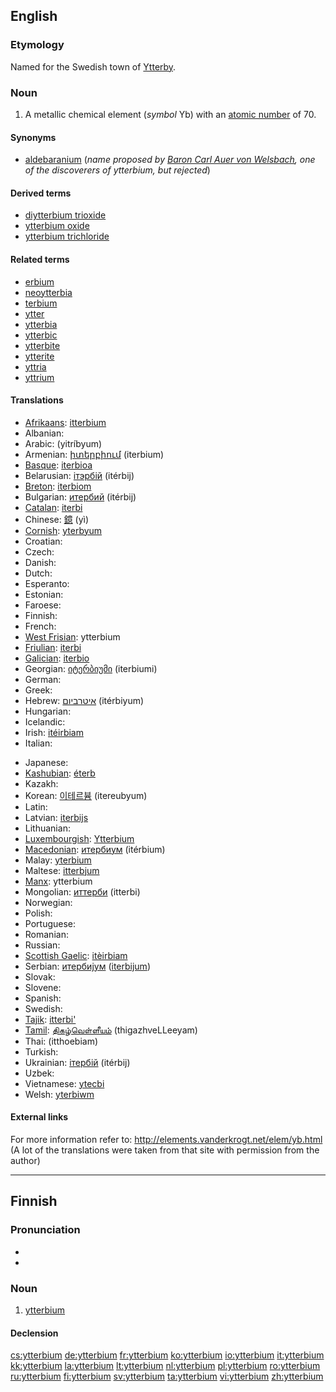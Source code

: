 {{also|Ytterbium}}
==English==
{{elements|Yb|thulium|Tm|lutetium|Lu}}

===Etymology===
Named for the Swedish town of [[w:Ytterby|Ytterby]].

===Noun===
{{en-noun|-}}
{{wikipedia}}

# {{element}} A metallic chemical element (''symbol'' Yb) with an [[atomic number]] of 70.

====Synonyms====
* [[aldebaranium]] (''name proposed by [[w:Carl Auer von Welsbach|Baron Carl Auer von Welsbach]], one of the discoverers of ytterbium, but rejected'')

====Derived terms====
* [[diytterbium trioxide]]
* [[ytterbium oxide]]
* [[ytterbium trichloride]]

====Related terms====
* [[erbium]]<!--same etymology-->
* [[neoytterbia]]
* [[terbium]]<!--same etymology-->
* [[ytter]]
* [[ytterbia]]
* [[ytterbic]]
* [[ytterbite]]
* [[ytterite]]
* [[yttria]]
* [[yttrium]]<!--same etymology-->

====Translations====
{{trans-top|chemical element}}
* [[Afrikaans]]: [[itterbium]]
* Albanian: {{t-|sq|iterb|xs=Albanian}}
* Arabic: {{Arab|[[يتربيوم]]}} (yitríbyum) {{m}}
* Armenian: [[իտերբիում]] (iterbium)
* [[Basque]]: [[iterbioa]]
* Belarusian: [[iтэрбiй]] (itérbij) {{m}}
* [[Breton]]: [[iterbiom]]
* Bulgarian: [[итербий]] (itérbij) {{m}}
* [[Catalan]]: [[iterbi]]
* Chinese: [[鐿]] (yì)
* [[Cornish]]: [[yterbyum]]
* Croatian: {{t-|hr|iterbij}}
* Czech: {{t+|cs|ytterbium}}
* Danish: {{t-|da|ytterbium}}
* Dutch: {{t+|nl|ytterbium|n}}
* Esperanto: {{t-|eo|iterbio|xs=Esperanto}}
* Estonian: {{t-|et|üterbium}}
* Faroese: {{t-|fo|ytterbium|xs=Faroese}}
* Finnish: {{t+|fi|ytterbium}}
* French: {{t+|fr|ytterbium|m}}
* [[West Frisian]]: ytterbium
* [[Friulian]]: [[iterbi]]
* [[Galician]]: [[iterbio]]
* Georgian: [[იტერბიუმი]] (iterbiumi)
* German: {{t+|de|Ytterbium|n}}
* Greek: {{t+|el|υττέρβιο|n|tr=yttérvio|sc=Grek}}
* Hebrew: [[איטרביום]] (itérbiyum)
* Hungarian: {{t+|hu|itterbium}}
* Icelandic: {{t+|is|ytterbín}}
* Irish: [[itéirbiam]]
* Italian: {{t+|it|itterbio|m}}
{{trans-mid}}
* Japanese: {{t+|ja|イッテルビウム|tr=itterubiumu|sc=Jpan}}
* [[Kashubian]]: [[éterb]]
* Kazakh: {{t-|kk|иттербий|tr=itterbii|sc=Cyrl|xs=Kazakh}}
* Korean: [[이테르븀]] (itereubyum)
* Latin: {{t+|la|ytterbium}}
* Latvian: [[iterbijs]]
* Lithuanian: {{t+|lt|iterbis|xs=Lithuanian}}
* [[Luxembourgish]]: [[Ytterbium]]
* [[Macedonian]]: [[итербиум]] (itérbium) {{m}}
* Malay: [[yterbium]]
* Maltese: [[itterbjum]]
* [[Manx]]: ytterbium
* Mongolian: [[иттерби]] (itterbi)
* Norwegian: {{t-|no|ytterbium}}
* Polish: {{t+|pl|iterb|m}}
* Portuguese: {{t+|pt|itérbio|m}}
* Romanian: {{t+|ro|yterbiu|n}}
* Russian: {{t+|ru|иттербий|m|tr=ittérbij|sc=Cyrl}}
* [[Scottish Gaelic]]: [[itèirbiam]]
* Serbian: [[итербиjум]] ([[iterbijum]]) {{m}}
* Slovak: {{t-|sk|ytterbium}}
* Slovene: {{t+|sl|iterbij}}
* Spanish: {{t+|es|iterbio|m}}
* Swedish: {{t+|sv|ytterbium}}
* [[Tajik]]: [[itterbi']]
* [[Tamil]]: [[திகழ்வெள்ளீயம்]] (thigazhveLLeeyam)
* Thai: {{Thai|[[อิตเทอร์เบียม]]}} (itthoebiam)
* Turkish: {{t+|tr|iterbiyum}}
* Ukrainian: [[iтербiй]] (itérbij) {{m}}
* Uzbek: {{t-|uz|иттербий|tr=itterbiy|sc=Cyrl|xs=Uzbek}}
* Vietnamese: [[ytecbi]]
* Welsh: [[yterbiwm]]
{{trans-bottom}}

====External links====
For more information refer to:
http://elements.vanderkrogt.net/elem/yb.html
(A lot of the translations were taken from that site with permission from the author)

----

==Finnish==
{{Finnish index|y|t}}
{{wikipedia|lang=fi}}

===Pronunciation===
* {{IPA|/ˈytːerbium/|lang=fi}}
* {{hyphenation|yt|ter|bium}}

===Noun===
{{infl|fi|noun}}

# {{element|lang=fi}} [[#English|ytterbium]]

====Declension====
{{fi-decl-tuoli|ytterbium|np=1}}

[[cs:ytterbium]]
[[de:ytterbium]]
[[fr:ytterbium]]
[[ko:ytterbium]]
[[io:ytterbium]]
[[it:ytterbium]]
[[kk:ytterbium]]
[[la:ytterbium]]
[[lt:ytterbium]]
[[nl:ytterbium]]
[[pl:ytterbium]]
[[ro:ytterbium]]
[[ru:ytterbium]]
[[fi:ytterbium]]
[[sv:ytterbium]]
[[ta:ytterbium]]
[[vi:ytterbium]]
[[zh:ytterbium]]